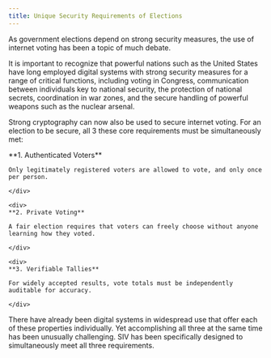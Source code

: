 ```yaml
---
title: Unique Security Requirements of Elections
---
```


As government elections depend on strong security measures, the use of internet voting has been a topic of much debate.

It is important to recognize that powerful nations such as the United States have long employed digital systems with strong security measures for a range of critical functions, including voting in Congress, communication between individuals key to national security, the protection of national secrets, coordination in war zones, and the secure handling of powerful weapons such as the nuclear arsenal.

Strong cryptography can now also be used to secure internet voting. For an election to be secure, all 3 these core requirements must be simultaneously met:

<div class="flex space-x-6 mt-4">
    <div>
    **1. Authenticated Voters**

    Only legitimately registered voters are allowed to vote, and only once per person.

    </div>

    <div>
    **2. Private Voting**

    A fair election requires that voters can freely choose without anyone learning how they voted.

    </div>

    <div>
    **3. Verifiable Tallies**

    For widely accepted results, vote totals must be independently auditable for accuracy.

    </div>

</div>

There have already been digital systems in widespread use that offer each of these properties individually. Yet accomplishing all three at the same time has been unusually challenging. SIV has been specifically designed to simultaneously meet all three requirements.
